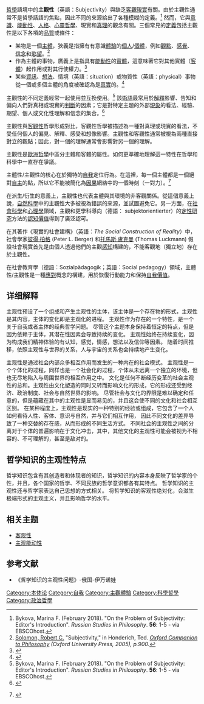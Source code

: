 {{original research|time=2017-12-24T14:02:32+00:00}}
{{翻譯中|time=2017-05-06T15:18:28+00:00}}

[[哲學|哲學]]語境中的'''主觀性'''（英語：Subjectivity）與缺乏[[客觀|客觀]][[現實|現實]]有關。由於主觀性通常不是哲學話語的焦點，因此不同的來源給出了各種模糊的定義。<ref name=":0">Bykova, Marina F. (February 2018). "On the Problem of Subjectivity: Editor's Introduction". ''Russian Studies in Philosophy''. '''56''': 1-5 - via EBSCOhost.</ref> 然而，它與[[意識|意識]]、[[能动性_(哲学)|能動性]]、[[人格|人格]]、[[心靈哲學|心靈哲學]]、現實和[[真理|真理]]的觀念有關。三個常見的[[定義|定義]]包括主觀性是以下各項的[[品質|品質]]或條件：

* 某物是一個[[主體|主體]]，狹義是指擁有有意識[[體驗|體驗]]的[[個人|個人]]/[[個體|個體]]，例如[[觀點_(哲學)|觀點]]、[[感覺|感覺]]、[[信念|信念]]和[[慾望|慾望]]。<ref name="solomon">[[Robert_C._Solomon|Solomon, Robert C.]] "Subjectivity," in Honderich, Ted. ''[[Oxford_Companion_to_Philosophy|Oxford Companion to Philosophy]] (Oxford University Press, 2005), p.900.''</ref>
* 作為主體的事物，廣義上是指具有[[能動性_(哲學)|能動性]]的[[實體|實體]]，這意味著它對其他實體（[[客體|客體]]）起作用或對其行使權力。<ref name="Allen2002">{{cite journal|title=Power, Subjectivity, and Agency: Between Arendt and Foucault|first1=Amy|journal=International Journal of Philosophical Studies|issue=2|doi=10.1080/09672550210121432|year=2002|volume=10|pages=131–49|last1=Allen|s2cid=144541333}}</ref>
* 某些[[資訊|資訊]]、[[想法|想法]]、情境（英語：situation）或物質性（英語：physical）事物從一個或多個主體的角度被確認為是[[真理|真實]]的。<ref name=":1">{{Cite journal|title=Subjectivity in Debate: Some Psychology|last=Gonzalez Rey|first=Fernando|date=June 2019|journal=Journal for the Theory of Social Behaviour|volume=49|pages=212–234|via=EBCOhost}}</ref>

主觀性的不同定義經常一起使用並互換使用。<ref name=":0">Bykova, Marina F. (February 2018). "On the Problem of Subjectivity: Editor's Introduction". ''Russian Studies in Philosophy''. '''56''': 1-5 - via EBSCOhost.</ref> 該[[術語|術語]]最常用於[[解釋|解釋]]影響、告知和偏向人們對真相或現實的[[判斷|判斷]]的因素；它是對特定主題的外部[[現象|現象]]的看法、經驗、期望、個人或文化性理解和信念的集合。<ref name=":1">{{Cite journal|title=Subjectivity in Debate: Some Psychology|last=Gonzalez Rey|first=Fernando|date=June 2019|journal=Journal for the Theory of Social Behaviour|volume=49|pages=212–234|via=EBCOhost}}</ref>

主觀性與[[客觀性|客觀性]]哲學形成對比，客觀性哲學被描述為一種對真理或現實的看法，不受任何個人的偏見、解釋、感受和想像影響。主觀性和客觀性通常被視為兩種直接對立的觀點；因此，對一個的理解通常會影響對另一個的理解。

主觀性是[[歐陸哲學|歐洲哲學]]中區分主體和客體的屬性。如何更準確地理解這一特性在哲學和科學中一直存在爭議。

主體性/主觀性的核心在於獨特的[[自我|自我]]定位行為。在這裡，每一個主體都是一個絕對[[自主權|自主]]的點，所以它不能被簡化為[[因果关系|因果]]網絡中的一個時刻（一對力）。<ref>{{Internetquelle|autor=Slavoj Žižek|url=https://thephilosophicalsalon.com/the-fall-that-makes-us-like-god-part-i/|titel=The Fall That Makes Us Like God, Part I|werk=The Philosophical Salon|hrsg=|datum=2019-09-23|archiv-url=https://web.archive.org/web/20190925233502/https://thephilosophicalsalon.com/the-fall-that-makes-us-like-god-part-i/|abruf=2019-09-25|sprache=|zitat=The innermost core of subjectivity resides in a unique act of what Fichte baptized “self-positing.” Here, each subject is a point of absolute autonomy, which means that it cannot be reduce to a moment in the network of causes and effects.}} {{Wayback|url=https://thephilosophicalsalon.com/the-fall-that-makes-us-like-god-part-i/ |date=20190925233502 }}</ref>

在派生/衍生的意義上，主觀性也代表主體與其環境的非客觀關係。從這個意義上說，[[自然科學|自然科學]]中的主觀性大多被視為錯誤的來源，並試圖避免它。另一方面，在[[社會科學|社會科學]]和[[心理學|心理學]]領域，主觀和更學科導向（德語： subjektorientierter）的[[質性研究|定性研究]]方法的[[認知|認知]][[價值|價值]]得到了廣泛認可。

在其著作《現實的社會建構》（英語：''The Social Construction of Reality''）中，社會學家[[彼得·柏格_(美國社會學家)|彼得·柏格]] (Peter L. Berger) 和[[托馬斯·盧克曼|托馬斯·盧克曼]] (Thomas Luckmann) 假設社會現實首先是由個人透過他們的主觀[[感知|感知]]構建的，不能客觀地（獨立地）存在於主觀性。

在社會教育學（德語：Sozialpädagogik；英語：Social pedagogy）領域，主體性/主觀性是一種[[因應_(心理學)|應對]]概念的構建，用於恢復行動能力和保持[[自尊|自我價值]]。

== 详细解释 ==
主观性预设了一个组成和产生主观性的主体，该主体是一个存在物的形式，主观性是其内容，主体的变化即是主观化的进程。
主观性作为存在的一个特性，是一个关于自我或者主体的经典哲学问题。
尽管这个主题本身保持着恒定的特点，但是因为依赖于主体，其潜在性因素会导致持续的变化。
主观性始终在持续变化，因为构成我们精神体验的有认知，感觉，情感，想法以及信仰等因素。
随着时间推移，依照主观性与世界的关系，人与宇宙的关系也会持续地产生变化。


主观性是通过社会内部众多相互作用而发生的一种内在的社会模式。
主观性是一个个体化的过程，同样也是一个社会化的过程，个体从未远离一个独立的环境，但也无尽地陷入与周围世界的相互作用之中。
文化是任何不断经历变革的社会主观性的总和。主观性由文化塑造的同时又转而影响文化的形成，它的形成还受到经济、政治制度、社会与自然世界的影响。
尽管社会与文化的界限是难以确定和任意的，但是蕴藏在其中的主观性是显而易见的，并且这会使不同的文化和社会相互区别。
在某种程度上，主观性是现实的一种特别的经验或组成，它包含了一个人如何看待人性、客体、意识与自然，并与它们相互作用，
因此不同文化的差异导致了一种交替的存在感，从而形成的不同生活方式。
不同社会的主观性之间的分离对于个体的普遍影响在于文化冲击，其中，其他文化的主观性可能会被视为不相容的、不可理解的，甚至是敌对的。


== 哲学知识的主观性特点 ==
哲学知识包含有其创造者和体现者的知识，哲学知识的内容本身反映了哲学家的个性，并且，各个国家的哲学、不同民族的哲学意识都各有其特点。
哲学知识的主观性还与哲学家表达自己思想的方式相关。
将哲学知识的客观性绝对化，会滋生极端形式的主观主义，并且影响哲学的水平。



== 相关主题 ==
*[[客观性|客观性]]
*[[主观能动性|主观能动性]]

== 参考文献 ==
{{Reflist|30em}}
* 《哲学知识的主观性问题》-俄国-伊万诺娃

[[Category:本体论|Category:本体论]]
[[Category:自我|Category:自我]]
[[Category:主觀體驗|Category:主觀體驗]]
[[Category:科學哲學|Category:科學哲學]]
[[Category:政治哲學|Category:政治哲學]]